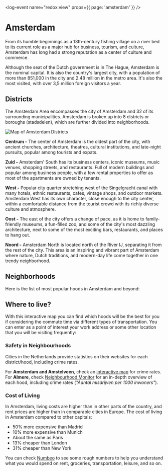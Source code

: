 
<log-event name="redox:view" props={{ page: 'amsterdam' }} />

# Amsterdam
From its humble beginnings as a 13th-century fishing village on a river bed to its current role as a major hub for business, tourism, and culture, Amsterdam has long had a strong reputation as a center of culture and commerce.

Although the seat of the Dutch government is in The Hague, Amsterdam is the nominal capital. It is also the country's largest city, with a population of more than 851,000 in the city and 2.48 million in the metro area. It's also the most visited, with over 3,5 million foreign visitors a year.

<youtube id="TF2qK6TX3YY" />

## Districts
The Amsterdam Area encompasses the city of Amsterdam and 32 of its surrounding
municipalities. Amsterdam is broken up into 8 districts or boroughs (stadsdelen), which are further divided into neighborhoods.

![Map of Amsterdam Districts](amsterdam-districts.jpeg)

**Centrum -** The center of Amsterdam is the oldest part of the city, with ancient churches, architecture, theatres, cultural institutions, and late-night pursuits, popular among tourists and expats.

**Zuid -** Amsterdam' South has its business centers, iconic museums, music venues, shopping streets, and restaurants. Full of modern buildings and popular among business people, with a few rental properties to offer as most of the apartments are owned by tenants.

**West -** Popular city quarter stretching west of the Singelgracht canal with many hotels, ethnic restaurants, cafes, vintage shops, and outdoor markets. Amsterdam West has its own character, close enough to the city center, within a comfortable distance from the tourist crowd with its richly diverse culture and atmosphere. 

**Oost -** The east of the city offers a change of pace, as it is home to family-friendly museums, a fun-filled zoo, and some of the city's most dazzling architecture, next to some of the most exciting bars, restaurants, and places to hang out.

**Noord -** Amsterdam North is located north of the River IJ, separating it from the rest of the city. This area is an inspiring and vibrant part of Amsterdam where nature, Dutch traditions, and modern-day life come together in one trendy neighborhood.

## Neighborhoods
Here is the list of most popular hoods in Amsterdam and beyond:
<DistrictsExplorer />

## Where to live?
With this interactive map you can find which hoods will be the best for you if considering the commute time via different types of transportation. You can enter as a point of interest your work address or some other location that you will be visiting frequently:
<MapItOut />

### Safety in Neighbourhoods
Cities in the Netherlands provide statistics on their websites for each district/hood, including crime rates.

For **Amsterdam and Amstelveen**, check an [interactive map](https://onderzoek.amsterdam.nl/interactief/dashboard-veiligheid) for crime rates. For **Almere**, check [Neighbourhood Monitor](https://wijkmonitoralmere.nl/nl/start.html) for an in-depth overview of each hood, including crime rates (*"Aantal misdrijven per 1000 inwoners"*).

### Cost of Living 
In Amsterdam, living costs are higher than in other parts of the country, and rent prices are higher than in comparable cities in Europe. The cost of living in Amsterdam compared to other capitals:

- 50% more expensive than Madrid
- 10% more expensive than Munich
- About the same as Paris
- 13% cheaper than London
- 31% cheaper than New York

You can check [Numbeo](https://www.numbeo.com/cost-of-living/in/Amsterdam) to see some rough numbers to help you understand what you would spend on rent, groceries, transportation, leisure, and so on.
